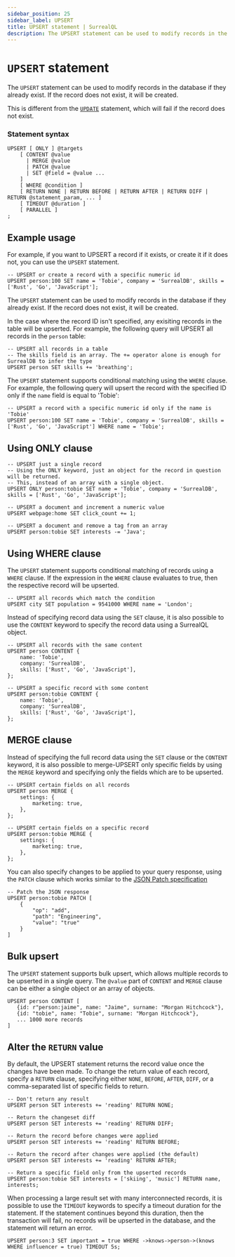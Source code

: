 ```yaml
---
sidebar_position: 25
sidebar_label: UPSERT
title: UPSERT statement | SurrealQL
description: The UPSERT statement can be used to modify records in the database if they already exist.
---
```


# `UPSERT` statement

<Since v="v2.0.0" />

The `UPSERT` statement can be used to modify records in the database if they already exist. If the record does not exist, it will be created.

This is different from the [`UPDATE`](/docs/surrealdb/surrealql/statements/update) statement, which will fail if the record does not exist.


### Statement syntax

```surql title="SurrealQL Syntax"
UPSERT [ ONLY ] @targets
    [ CONTENT @value
      | MERGE @value
      | PATCH @value
      | SET @field = @value ...
    ]
    [ WHERE @condition ]
    [ RETURN NONE | RETURN BEFORE | RETURN AFTER | RETURN DIFF | RETURN @statement_param, ... ]
    [ TIMEOUT @duration ]
    [ PARALLEL ]
;
```
## Example usage

For example, if you want to UPSERT a record if it exists, or create it if it does not, you can use the `UPSERT` statement.

```surql
-- UPSERT or create a record with a specific numeric id
UPSERT person:100 SET name = 'Tobie', company = 'SurrealDB', skills = ['Rust', 'Go', 'JavaScript'];
```
The `UPSERT` statement can be used to modify records in the database if they already exist. If the record does not exist, it will be created.

In the case where the record ID isn't specified, any exisiting records in the table will be upserted. For example, the following query will UPSERT all records in the `person` table:

```surql
-- UPSERT all records in a table
-- The skills field is an array. The += operator alone is enough for SurrealDB to infer the type
UPSERT person SET skills += 'breathing';
```

The `UPSERT` statement supports conditional matching using the `WHERE` clause. For example, the following query will upsert the record with the specified ID only if the `name` field is equal to 'Tobie':
  
```surql
-- UPSERT a record with a specific numeric id only if the name is 'Tobie'
UPSERT person:100 SET name = 'Tobie', company = 'SurrealDB', skills = ['Rust', 'Go', 'JavaScript'] WHERE name = 'Tobie';
```

## Using ONLY clause 

```surql
-- UPSERT just a single record
-- Using the ONLY keyword, just an object for the record in question will be returned.
-- This, instead of an array with a single object.
UPSERT ONLY person:tobie SET name = 'Tobie', company = 'SurrealDB', skills = ['Rust', 'Go', 'JavaScript'];
```


```surql
-- UPSERT a document and increment a numeric value
UPSERT webpage:home SET click_count += 1;

-- UPSERT a document and remove a tag from an array
UPSERT person:tobie SET interests -= 'Java';
```
## Using WHERE clause

The `UPSERT` statement supports conditional matching of records using a `WHERE` clause. If the expression in the `WHERE` clause evaluates to true, then the respective record will be upserted.

```surql
-- UPSERT all records which match the condition
UPSERT city SET population = 9541000 WHERE name = 'London';
```
Instead of specifying record data using the `SET` clause, it is also possible to use the `CONTENT` keyword to specify the record data using a SurrealQL object.

```surql
-- UPSERT all records with the same content
UPSERT person CONTENT {
	name: 'Tobie',
	company: 'SurrealDB',
	skills: ['Rust', 'Go', 'JavaScript'],
};

-- UPSERT a specific record with some content
UPSERT person:tobie CONTENT {
	name: 'Tobie',
	company: 'SurrealDB',
	skills: ['Rust', 'Go', 'JavaScript'],
};
```

## MERGE clause

Instead of specifying the full record data using the `SET` clause or the `CONTENT` keyword, it is also possible to merge-UPSERT only specific fields by using the `MERGE` keyword and specifying only the fields which are to be upserted.

```surql
-- UPSERT certain fields on all records
UPSERT person MERGE {
	settings: {
		marketing: true,
	},
};

-- UPSERT certain fields on a specific record
UPSERT person:tobie MERGE {
	settings: {
		marketing: true,
	},
};
```

You can also specify changes to be applied to your query response, using the `PATCH` clause which works similar to the [JSON Patch specification](https://jsonpatch.com/)

```surql
-- Patch the JSON response
UPSERT person:tobie PATCH [
	{
		"op": "add",
		"path": "Engineering",
		"value": "true"
	}
]
```

## Bulk upsert

<Since v="v2.0.0" />

The `UPSERT` statement supports bulk upsert, which allows multiple records to be upserted in a single query. The `@value` part of `CONTENT` and `MERGE` clause can be either a single object or an array of objects.

```surql
UPSERT person CONTENT [
   {id: r"person:jaime", name: "Jaime", surname: "Morgan Hitchcock"},
   {id: "tobie", name: "Tobie", surname: "Morgan Hitchcock"},
   ... 1000 more records
]
```

## Alter the `RETURN` value

By default, the UPSERT statement returns the record value once the changes have been made. To change the return value of each record, specify a `RETURN` clause, specifying either `NONE`, `BEFORE`, `AFTER`, `DIFF`, or a comma-separated list of specific fields to return.

```surql
-- Don't return any result
UPSERT person SET interests += 'reading' RETURN NONE;

-- Return the changeset diff
UPSERT person SET interests += 'reading' RETURN DIFF;

-- Return the record before changes were applied
UPSERT person SET interests += 'reading' RETURN BEFORE;

-- Return the record after changes were applied (the default)
UPSERT person SET interests += 'reading' RETURN AFTER;

-- Return a specific field only from the upserted records
UPSERT person:tobie SET interests = ['skiing', 'music'] RETURN name, interests;
```

When processing a large result set with many interconnected records, it is possible to use the `TIMEOUT` keywords to specify a timeout duration for the statement. If the statement continues beyond this duration, then the transaction will fail, no records will be upserted in the database, and the statement will return an error.

```surql
UPSERT person:3 SET important = true WHERE ->knows->person->(knows WHERE influencer = true) TIMEOUT 5s;
```
